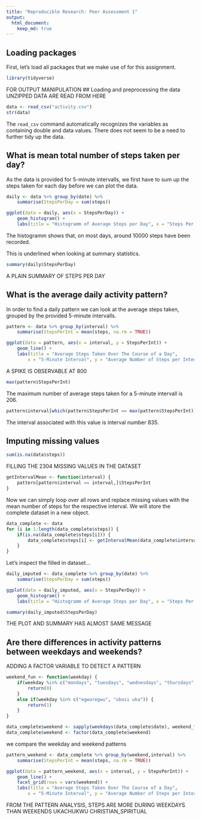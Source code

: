 ---
title: "Reproducible Research: Peer Assessment 1"
output: 
  html_document:
    keep_md: true
---

## Loading packages
First, let's load all packages that we make use of for this assignment.
```{r, load_packages, message=FALSE}
library(tidyverse)
```
FOR OUTPUT MANIPULATION
## Loading and preprocessing the data
UNZIPPED DATA ARE READ FROM HERE
```{r, read_data}
data <- read_csv("activity.csv")
str(data)
```
The `read_csv` command automatically recognizes the variables as containing double and data values. There does not seem to be a need to further tidy up the data.

## What is mean total number of steps taken per day?
As the data is provided for 5-minute intervalls, we first have to sum up the steps taken for each day before we can plot the data.
```{r, daily_steps1, message=FALSE, warning=FALSE}
daily <- data %>% group_by(date) %>% 
    summarise(StepsPerDay = sum(steps))

ggplot(data = daily, aes(x = StepsPerDay)) + 
    geom_histogram() + 
    labs(title = "Histogramm of Average Steps per Day", x = "Steps Per Day")
```

The histogramm shows that, on most days, around 10000 steps have been recorded.

This is underlined when looking at summary statistics.

```{r, daily_steps2}
summary(daily$StepsPerDay)
```
A PLAIN SUMMARY OF STEPS PER DAY

## What is the average daily activity pattern?
In order to find a daily pattern we can look at the average steps taken, grouped by the provided 5-minute intervalls.

```{r, daily_pattern, message=FALSE, warning=FALSE}
pattern <- data %>% group_by(interval) %>% 
    summarise(StepsPerInt = mean(steps, na.rm = TRUE))

ggplot(data = pattern, aes(x = interval, y = StepsPerInt)) + 
    geom_line() +
    labs(title = "Average Steps Taken Over The Course of a Day", 
        x = "5-Minute Interval", y = "Average Number of Steps per Interval")
```

A SPIKE IS OBSERVABLE AT 800

```{r, daily_pattern2, message=FALSE, warning=FALSE}
max(pattern$StepsPerInt)
```
The maximum number of average steps taken for a 5-minute intervall is 206.

```{r, daily_pattern3, message=FALSE, warning=FALSE}
pattern$interval[which(pattern$StepsPerInt == max(pattern$StepsPerInt))]
```
The interval associated with this value is interval number 835.


## Imputing missing values
```{r, missings}
sum(is.na(data$steps))
```

FILLING THE 2304 MISSING VALUES IN THE DATASET

```{r, mean_function}
getIntervalMean <- function(interval) {
    pattern[pattern$interval == interval,]$StepsPerInt
}
```

Now we can simply loop over all rows and replace missing values with the mean number of steps for the respective interval. We will store the complete dataset in a new object.

```{r, fill_na}
data_complete <- data
for (i in 1:length(data_complete$steps)) {
    if(is.na(data_complete$steps[i])) {
        data_complete$steps[i] <- getIntervalMean(data_complete$interval[i])
    }
}
```
Let's inspect the filled in dataset...


```{r, daily_steps_imputed, message=FALSE, warning=FALSE}
daily_imputed <- data_complete %>% group_by(date) %>% 
    summarise(StepsPerDay = sum(steps))

ggplot(data = daily_imputed, aes(x = StepsPerDay)) + 
    geom_histogram() + 
    labs(title = "Histogramm of Average Steps per Day", x = "Steps Per Day")
```
```{r, daily_steps_imputed2}
summary(daily_imputed$StepsPerDay)
```
THE PLOT AND SUMMARY HAS ALMOST SAME MESSAGE

## Are there differences in activity patterns between weekdays and weekends?

ADDING A FACTOR VARIABLE TO DETECT A PATTERN

```{r, weekday}
weekend_fun <- function(weekday) {
    if(weekday %in% c("mondays", "tuesdays", "wednesdays", "thursdays", "fridays")) {
        return(0)
    }
    else if(weekday %in% c("egwuregwu", "ubosi uka")) {
        return(1)
    }
}

data_complete$weekend <- sapply(weekdays(data_complete$date), weekend_fun)
data_complete$weekend <- factor(data_complete$weekend)
```

we compare the weekday and weekend patterns

```{r, patterns_weekend, message=FALSE, warning=FALSE}
pattern_weekend <- data_complete %>% group_by(weekend,interval) %>% 
    summarise(StepsPerInt = mean(steps, na.rm = TRUE))

ggplot(data = pattern_weekend, aes(x = interval, y = StepsPerInt)) + 
    geom_line() +
    facet_grid(rows = vars(weekend)) +
    labs(title = "Average Steps Taken Over The Course of a Day", 
        x = "5-Minute Interval", y = "Average Number of Steps per Interval")
```

FROM THE PATTERN ANALYSIS, STEPS ARE MORE DURING WEEKDAYS THAN WEEKENDS
UKACHUKWU CHRISTIAN_SPIRITUAL